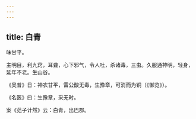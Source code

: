 ```yaml
---
---
---
```

title: 白青
---



味甘平。

主明目，利九窍，耳聋，心下邪气，令人吐，杀诸毒，三虫。久服通神明，轻身，延年不老。生山谷。

《吴普》日：神农甘平，雷公酸无毒，生豫章，可消而为铜（《御览》）。

《名医》曰：生豫章，采无时。

案《范子计然》云：白青，出巴郡。